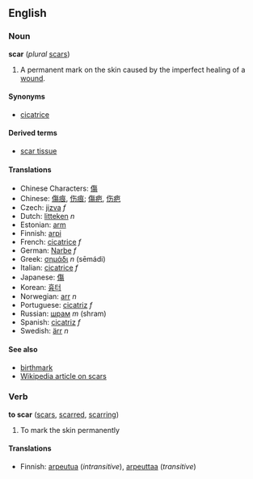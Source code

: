 ==English==
===Noun===
'''scar''' (''plural'' [[scars]])

#A permanent mark on the skin caused by the imperfect healing of a [[wound]].

====Synonyms====
*[[cicatrice]]

====Derived terms====
*[[scar tissue]]

====Translations====
*Chinese Characters: [[傷]]
*Chinese: [[傷痕]], [[伤痕]]; [[傷疤]], [[伤疤]]
*Czech: [[jizva]] ''f''
*Dutch: [[litteken]] ''n''
*Estonian: [[arm#Estonian|arm]]
*Finnish: [[arpi]]
*French: [[cicatrice#French|cicatrice]] ''f''
*German: [[Narbe]] ''f''
*Greek: [[σημάδι]] ''n'' (sēmádi)
*Italian: [[cicatrice#Italian|cicatrice]] ''f''
*Japanese: [[傷]]
*Korean: [[흉터]]
*Norwegian: [[arr]] ''n''
*Portuguese: [[cicatriz]] ''f''
*Russian: [[шрам]] ''m'' (shram)
*Spanish: [[cicatriz]] ''f''
*Swedish: [[ärr]] ''n''

====See also====
*[[birthmark]]
*[[w:scar|Wikipedia article on scars]]

===Verb===
'''to scar''' ([[scars]], [[scarred]], [[scarring]])

# To mark the skin permanently

====Translations====
*Finnish: [[arpeutua]] (''intransitive''), [[arpeuttaa]] (''transitive'')